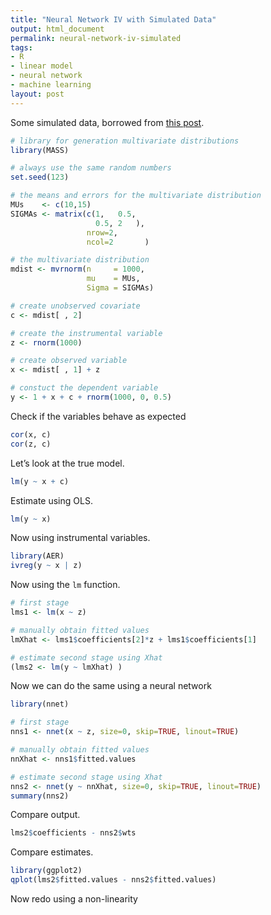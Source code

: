 ```yaml
---
title: "Neural Network IV with Simulated Data"
output: html_document
permalink: neural-network-iv-simulated
tags:
- R
- linear model
- neural network
- machine learning
layout: post
---
```


Some simulated data, borrowed from [this post](http://jacobsimmering.com/2014/01/10/InstrumentalVariables.html).

```r
# library for generation multivariate distributions
library(MASS)

# always use the same random numbers
set.seed(123)

# the means and errors for the multivariate distribution
MUs    <- c(10,15)
SIGMAs <- matrix(c(1,   0.5,
                   0.5, 2   ),
                 nrow=2,
                 ncol=2       )

# the multivariate distribution
mdist <- mvrnorm(n     = 1000,
                 mu    = MUs,
                 Sigma = SIGMAs)

# create unobserved covariate
c <- mdist[ , 2]

# create the instrumental variable
z <- rnorm(1000)

# create observed variable
x <- mdist[ , 1] + z

# constuct the dependent variable
y <- 1 + x + c + rnorm(1000, 0, 0.5)
```

Check if the variables behave as expected

```r
cor(x, c)
cor(z, c)
```

Let's look at the true model.

```r
lm(y ~ x + c)
```

Estimate using OLS.

```r
lm(y ~ x)
```

Now using instrumental variables.

```r
library(AER)
ivreg(y ~ x | z)
```

Now using the `lm` function.

```r
# first stage
lms1 <- lm(x ~ z)

# manually obtain fitted values
lmXhat <- lms1$coefficients[2]*z + lms1$coefficients[1]

# estimate second stage using Xhat
(lms2 <- lm(y ~ lmXhat) )
```

Now we can do the same using a neural network

```r
library(nnet)

# first stage
nns1 <- nnet(x ~ z, size=0, skip=TRUE, linout=TRUE)

# manually obtain fitted values
nnXhat <- nns1$fitted.values

# estimate second stage using Xhat
nns2 <- nnet(y ~ nnXhat, size=0, skip=TRUE, linout=TRUE)
summary(nns2)
```

Compare output.

```r
lms2$coefficients - nns2$wts
```

Compare estimates.

```r
library(ggplot2)
qplot(lms2$fitted.values - nns2$fitted.values)
```

Now redo using a non-linearity

